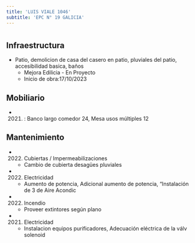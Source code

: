 ```yaml
---
title: 'LUIS VIALE 1046'
subtitle: 'EPC N° 19 GALICIA'
---
```


#
## Infraestructura

* Patio, demolicion de casa del casero en patio, pluviales del patio, accesibilidad basica, baños 
    + Mejora Edilicia - En Proyecto 
    + Inicio de obra:17/10/2023 



## Mobiliario

*  (2021) : Banco largo comedor 24, Mesa usos múltiples 12 





## Mantenimiento

*  (2022) Cubiertas / Impermeabilizaciones 
    + Cambio de cubierta  desagües pluviales

*  (2022) Electricidad 
    + Aumento de potencia, Adicional aumento de potencia, “Instalación de 3 de Aire Acondic

*  (2022) Incendio 
    + Proveer extintores según plano

*  (2021) Electricidad 
    + Instalacion equipos purificadores, Adecuación eléctrica de la válv solenoid






